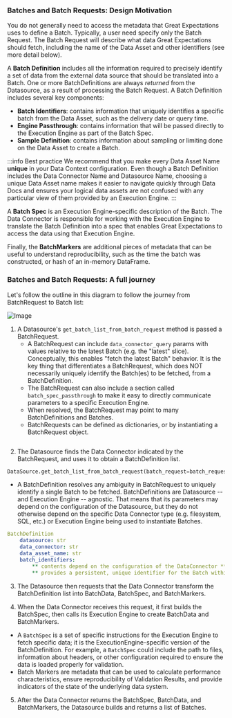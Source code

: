 ### Batches and Batch Requests: Design Motivation

You do not generally need to access the metadata that Great Expectations uses to define a Batch.
Typically, a user need specify only the Batch Request. The Batch Request will describe what data Great
Expectations should fetch, including the name of the Data Asset and other identifiers (see more detail below).

A **Batch Definition** includes all the information required to precisely identify a set of data from the external data
source that should be translated into a Batch. One or more BatchDefinitions are always *returned* from the Datasource,
as a result of processing the Batch Request. A Batch Definition includes several key components:

* **Batch Identifiers**: contains information that uniquely identifies a specific batch from the Data Asset, such as the
  delivery date or query time.
* **Engine Passthrough**: contains information that will be passed directly to the Execution Engine as part of the Batch
  Spec.
* **Sample Definition**: contains information about sampling or limiting done on the Data Asset to create a Batch.

:::info Best practice
We recommend that you make every Data Asset Name **unique** in your Data Context configuration. Even though a Batch
Definition includes the Data Connector Name and Datasource Name, choosing a unique Data Asset name makes it
easier to navigate quickly through Data Docs and ensures your logical data assets are not confused with any particular
view of them provided by an Execution Engine.
:::

A **Batch Spec** is an Execution Engine-specific description of the Batch. The Data Connector is responsible for working
with the Execution Engine to translate the Batch Definition into a spec that enables Great Expectations to access the
data using that Execution Engine.

Finally, the **BatchMarkers** are additional pieces of metadata that can be useful to understand reproducibility, such
as the time the batch was constructed, or hash of an in-memory DataFrame.

### Batches and Batch Requests: A full journey

Let's follow the outline in this diagram to follow the journey from BatchRequest to Batch list:

![Image](https://lucid.app/publicSegments/view/e70e54b6-60af-4a30-8626-f61dc3b3c3ee/image.png)

1. A Datasource's `get_batch_list_from_batch_request` method is passed a BatchRequest.
    * A BatchRequest can include `data_connector_query` params with values relative to the latest Batch (e.g. the "latest" slice).
      Conceptually, this enables "fetch the latest Batch" behavior. It is the key thing that differentiates
      a BatchRequest, which does NOT necessarily uniquely identify the Batch(es) to be fetched, from a
      BatchDefinition.
    * The BatchRequest can also include a section called `batch_spec_passthrough` to make it easy to directly
      communicate parameters to a specific Execution Engine.
    * When resolved, the BatchRequest may point to many BatchDefinitions and Batches.
    * BatchRequests can be defined as dictionaries, or by instantiating a BatchRequest object.


```python name="tests/integration/docusaurus/connecting_to_your_data/how_to_create_a_batch_of_data_from_an_in_memory_pandas_dataframe.py runtime_batch_request_with_path"
```
    
2. The Datasource finds the Data Connector indicated by the BatchRequest, and uses it to obtain a BatchDefinition list.

```python
DataSource.get_batch_list_from_batch_request(batch_request=batch_request)
```

* A BatchDefinition resolves any ambiguity in BatchRequest to uniquely identify a single Batch to be
  fetched. BatchDefinitions are Datasource -- and Execution Engine -- agnostic. That means that its parameters may depend on
  the configuration of the Datasource, but they do not otherwise depend on the specific Data Connector type (e.g.
  filesystem, SQL, etc.) or Execution Engine being used to instantiate Batches.

```yaml
BatchDefinition
    datasource: str
    data_connector: str
    data_asset_name: str
    batch_identifiers:
        ** contents depend on the configuration of the DataConnector **
        ** provides a persistent, unique identifier for the Batch within the context of the Data Asset **
```

3. The Datasource then requests that the Data Connector transform the BatchDefinition list into BatchData, BatchSpec, and BatchMarkers.

4. When the Data Connector receives this request, it first builds the BatchSpec, then calls its Execution Engine to create BatchData and BatchMarkers.
  * A `BatchSpec` is a set of specific instructions for the Execution Engine to fetch specific data; it is the
    ExecutionEngine-specific version of the BatchDefinition. For example, a `BatchSpec` could include the path to files,
    information about headers, or other configuration required to ensure the data is loaded properly for validation.
  * Batch Markers are metadata that can be used to calculate performance characteristics, ensure reproducibility of Validation Results, and provide indicators of the state of the underlying data system.

5. After the Data Connector returns the BatchSpec, BatchData, and BatchMarkers, the Datasource builds and returns a list of Batches.
